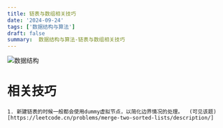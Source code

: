 ```yaml
---
title: 链表与数组相关技巧
date: '2024-09-24'
tags: ['数据结构与算法']
draft: false
summary:  数据结构与算法-链表与数组相关技巧
---
```



![数据结构](/static/images/dataStructure/data_structure.jpg)


# 相关技巧
    1. 新建链表的时候一般都会使用dummy虚拟节点，以简化边界情况的处理。  (可见该题)[https://leetcode.cn/problems/merge-two-sorted-lists/description/]